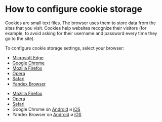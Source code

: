 # How to configure cookie storage

Cookies are small text files. The browser uses them to store data from the sites that you visit. Cookies help websites recognize their visitors (for example, to avoid asking for their username and password every time they go to the site).

To configure cookie storage settings, select your browser:

<Cut title="On a computer">

- [Microsoft Edge](https://support.microsoft.com/en-gb/microsoft-edge/delete-cookies-in-microsoft-edge-63947406-40ac-c3b8-57b9-2a946a29ae09)
- [Google Chrome](https://support.google.com/chrome/answer/95647?hl=en-GB&ref_topic=7438325)
- [Mozilla Firefox](https://support.mozilla.org/en-US/kb/cookies-information-websites-store-on-your-computer)
- [Opera](https://help.opera.com/en/latest/web-preferences/#cookies)
- [Safari](https://help.apple.com/safari/mac/9.0/?lang=en#/sfri11471)
- [Yandex Browser](https://yandex.com/support/browser/personal-data-protection/cookies.html)

</Cut>

<Cut title="On a mobile device">

- [Mozilla Firefox](https://support.mozilla.org/en-US/kb/clear-your-browsing-history-and-other-personal-data#w_clear-your-entire-browsing-history)
- [Opera](https://help.opera.com/en/touch/settings/#clearBrowsingData)
- [Safari](https://support.apple.com/en-us/HT201265)
- Google Chrome on [Android](https://support.google.com/chrome/answer/95647?hl=en&ref_topic=7438325&co=GENIE.Platform%3DAndroid&oco=1) и [iOS](https://support.google.com/chrome/answer/95647?hl=en&ref_topic=7438325chrome&co=GENIE.Platform%3DiOS&oco=1)
- Yandex Browser on [Android](https://yandex.com/support/browser-mobile-android-phone/privacy/cookies.html#delete) и [iOS](https://yandex.com/support/browser-mobile-iphone/privacy/cookies.html#delete)

</Cut>
